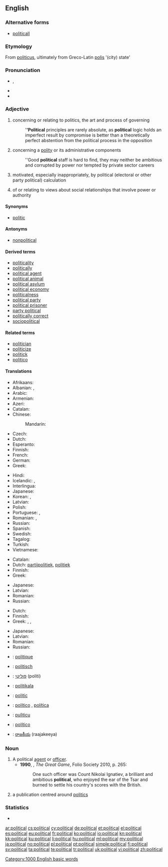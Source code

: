 ==English==

===Alternative forms===
* [[politicall]] {{qualifier|obsolete}}

===Etymology===
From {{etyl|la}} [[politicus]], ultimately from Greco-Latin [[polis]] '(city) state'

===Pronunciation===
* {{IPA|/pəˈlɪtɪkəl/}}, {{X-SAMPA|/p@"lItIk@l/}}
* {{audio|en-us-political.ogg|Audio (US)}}
* {{hyphenation|po|lit|i|cal}}

===Adjective===
{{en-adj|more}}

# concerning or relating to politics, the art and process of governing
#: '''''Political''' principles are rarely absolute, as '''political''' logic holds an imperfect result by compromise is better than a theoretically perfect abstention from the political process in the opposition
# concerning a [[polity]] or its administrative components
#: ''Good '''political''' staff is hard to find, they may neither be ambitious and corrupted by power nor tempted by private sector careers
# {{pejorative}} motivated, especially inappropriately, by political (electoral or other party political) calculation
# of or relating to views about social relationships that involve power or authority

====Synonyms====
* [[politic]]

====Antonyms====
* [[nonpolitical]]

====Derived terms====
* [[politicality]]
* [[politically]]
* [[political agent]]
* [[political animal]]
* [[political asylum]]
* [[political economy]]
* [[politicalness]]
* [[political party]]
* [[political prisoner]]
* [[party political]]
* [[politically correct]]
* [[sociopolitical]]

====Related terms====
* [[politician]]
* [[politicize]]
* [[politick]]
* [[politico]]

====Translations====
{{trans-top|concerning or relating to politics}}
* Afrikaans: {{t-|af|politieke}}
* Albanian: {{t+|sq|politik|m}}, {{t-|sq|politike|f}}
* Arabic: {{t-|ar|سياسي|tr=siyaasiy|sc=Arab}}
* Armenian: {{t-|hy|քաղաքական|tr=kʿałakʿakan|sc=Armn}}
* Azeri: {{t-|az|siyasi}}
* Catalan: {{t-|ca|polític}}
* Chinese:
*: Mandarin: {{t|zh|政治|tr=zhèngzhì|sc=Hani}}
* Czech: {{t+|cs|politický|m}}
* Dutch: {{t+|nl|politiek}}
* Esperanto: {{t-|eo|politika|xs=Esperanto}}
* Finnish: {{t+|fi|poliittinen}}
* French: {{t+|fr|politique}}
* German: {{t+|de|politisch}}
* Greek: {{t+|el|πολιτικός|tr=politikós}}
{{trans-mid}}
* Hindi: {{t-|hi|राजनीतिक|tr=rājanītika|sc=Deva}}
* Icelandic: {{t-|is|pólitísk|m}}, {{t-|is|pólitíska|f}}
* Interlingua: {{t-|ia|politic}}
* Japanese: {{t-|ja|政治的|tr=せいじてき, seijiteki}}
* Korean: {{t+|ko|정치|tr=jeongchi|sc=Kore}}, {{t+|ko|정치적|tr=jeongchijeog|sc=Kore}}
* Latvian: {{t|lv|politisks}}
* Polish: {{t+|pl|polityczny|m}}
* Portuguese: {{t+|pt|político|m}}, {{t+|pt|política|f}}
* Romanian: {{t-|ro|politic|m|n}}, {{t-|ro|politică|f}}
* Russian: {{t+|ru|политический|tr=politíčeskij}}
* Spanish: {{t+|es|político}}
* Swedish: {{t+|sv|politisk}}
* Tagalog: {{t-|tl|pampolitika}}
* Turkish: {{t+|tr|siyasi}}
* Vietnamese: {{t+|vi|chính trị}}
{{trans-bottom}}

{{trans-top|motivated by political calculation}}
* Catalan: {{t-|ca|polític}}
* Dutch: [[partijpolitiek]], [[politiek]]
* Finnish: {{t+|fi|poliittinen}}
* Greek: {{t+|el|πολιτικός|tr=politikós}}
{{trans-mid}}
* Japanese: {{t-|ja|政治的|tr=せいじてき, seijiteki}}
* Latvian: {{t|lv|politisks}}
* Romanian: {{t-|ro|politic|m|n}}
* Russian: {{t+|ru|политический|tr=politíčeskij}}
{{trans-bottom}}

{{trans-top|of or relating to views about social relationships that involve power or authority}}
* Dutch: {{t+|nl|politiek}}
* Finnish: {{t+|fi|poliittinen}}
* Greek: {{t+|el|πολιτικός|tr=politikós}}, {{t+|el|πολιτειακός|tr=politeiakós}}, {{t+|el|δημόσιος|tr=dimósios}}
{{trans-mid}}
* Japanese: {{t-|ja|政治的|tr=せいじてき, seijiteki}}
* Latvian: {{t|lv|politisks}}
* Romanian: {{t-|ro|politic|m|n}}
* Russian: {{t+|ru|политический|tr=politíčeskij}}
{{trans-bottom}}

{{checktrans-top}}
* {{ttbc|fr}}: [[politique]]
* {{ttbc|de}}: [[politisch]]
* {{ttbc|he}}: [[פוליטי]] (politi)
* {{ttbc|io}}: [[politikala]]
* {{ttbc|ia}}: [[politic]]
{{trans-mid}}
* {{ttbc|pt}}: [[político]] {{m}}, [[política]] {{f}}
* {{ttbc|scn}}: [[pulìticu]]
* {{ttbc|es}}: [[político]] {{m}}
* {{ttbc|te}}: [[రాజకీయ]] (raajakeeya)
{{trans-bottom}}

===Noun===
{{en-noun}}

# A political [[agent]] or [[officer]].
#* '''1990''', {{w|Peter Hopkirk}}, ''The Great Game'', Folio Society 2010, p. 265:
#*: One such officer was Count Nikolai Ignatiev, a brilliant and ambitious '''political''', who enjoyed the ear of the Tsar and burned to settle his country's scores with the British.
# a publication centred around [[politics]]

===Statistics===
* {{rank|etc.|broke|waiting|773|political|reading|German|seven}}

[[Category:1000 English basic words]]

[[ar:political]]
[[cs:political]]
[[cy:political]]
[[de:political]]
[[et:political]]
[[el:political]]
[[es:political]]
[[eu:political]]
[[fr:political]]
[[ko:political]]
[[io:political]]
[[kn:political]]
[[kk:political]]
[[ku:political]]
[[li:political]]
[[hu:political]]
[[ml:political]]
[[my:political]]
[[ja:political]]
[[no:political]]
[[pl:political]]
[[pt:political]]
[[simple:political]]
[[fi:political]]
[[sv:political]]
[[ta:political]]
[[te:political]]
[[tr:political]]
[[uk:political]]
[[vi:political]]
[[zh:political]]
